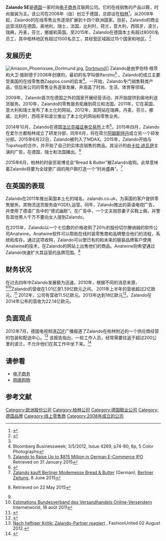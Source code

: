 {{多個問題|
{{Copyedit translation|time=2019-01-22T06:11:47+00:00}}
{{advert|time=2019-01-22T06:11:47+00:00}}
}}
{{Infobox company
|name  = Zalando SE
|logo  = [[File:Zalando_logo.svg|300px]]
|type  = [[European_Company_Regulation|SE]]
|traded_as     = {{FWB|ZAL}}
|foundation    = {{Start date|2008}}
|founder       = Robert Gentz, David Schneider
|location      ={{GER}}[[柏林|柏林]]
|area_served   = 欧洲
|key_people    = Robert Gentz<br />(Chairman, President & CEO), David Schneider, Rubin Ritter
|industry      = [[网络购物|网络购物]] 
|products      = 
|revenue       = {{Increase}} 79.82亿欧元 (2020年)
|operating_income =
|assets        = 
|equity        = 
|num_employees = 13763 (2019年)
|subsid        = 
}}
'''Zalando SE'''是[[德国|德国]]一家时尚[[电子商务|电子商务]]互联网公司。它的在线销售的产品以鞋，时尚服装为主。该公司在2008年（由{{tsl|en|Rocket Internet}}）创立于德国，总部设在[[柏林|柏林]]<ref name="JafféRiedel2010">{{cite book|last1=Jaffé|first1=Diana|last2=Riedel|first2=Saskia|title=Werbung f8r Adam und Eva: Zielgruppengerechte Ansprache durch Gender Marketing Communication|url=http://books.google.com/books?id=VgpYQ-uFF7kC&pg=PA215|accessdate=13 September 2011|date=8 December 2010|publisher=Wiley-VCH|isbn=978-3-527-50549-4|page=215}}</ref>。从2008年起，Zalando的在线零售业务逐渐扩展到十四个欧洲国家。目前，Zalando的商业运营活跃在德国，奥地利，瑞士，法国，比利时，荷兰，意大利，西班牙，波兰，瑞典，丹麦，芬兰，挪威和英国。至2015年，Zalando在德国本土有超过8000名员工，其中柏林地区有超过1500名员工，其经营区域超过15个国家和地区。<ref>{{Cite web|url = https://corporate.zalando.com/en/brief-profile#fc-162|title = Facts of Zalando|accessdate = 7 July 2015|author = |date = |publisher = |archive-date = 2017-07-23|archive-url = https://web.archive.org/web/20170723125841/https://corporate.zalando.com/en/brief-profile#fc-162|dead-url = no}}</ref>

==发展历史==
[[File:Amazon_Phoenixsee_Dortmund.jpg|thumb]], [[Dortmund|Dortmund]]]]
Zalando是由罗伯特·根茨和大卫·施耐德于2008年创建的，最初的名字叫做Ifansho<ref name="JafféRiedel2010"/> 。Zalando的成立主要受美国的在线零售商Zappos.com的启发<ref>Bloomberg Businessweek; 3/5/2012, Issue 4269, p74-80, 6p, 5 Color Photographs</ref>。一开始，Zalando专门销售鞋类产品，但后来公司的零售业务逐渐发展，并涵盖了时尚、生活、体育等领域。

2009年，Zalando首次在德国之外的国家开展经营活动，并开始提供到奥地利送货服务。2010年，Zalando的零售服务拓展到荷兰和法国。2011年，它在英国，意大利和瑞士发布了本土化的网站。2012年，其网站在瑞典，丹麦，芬兰，挪威，比利时，西班牙和波兰推出了本土化的网站和零售业务。

2014年10月，Zalando在德国[[法兰克福证券交易所|法兰克福证券交易所]]上市<ref>[http://www.bloomberg.com/news/articles/2014-09-17/german-e-tailer-zalando-to-raise-as-much-as-818-million-in-ipo Zalando to Raise Up to $815 Million in German E-Commerce IPO] {{Wayback|url=http://www.bloomberg.com/news/articles/2014-09-17/german-e-tailer-zalando-to-raise-as-much-as-818-million-in-ipo |date=20210306104832 }} Retrieved on 31 January 2015</ref>。2015年四月，Zalando在爱尔兰都柏林成立了研发分部，同年6月，将在荷兰[[阿姆斯特丹|阿姆斯特丹]]成立另一个研发分部。2015年6月22日，Zalando被列入了MDAX。2015年，Zalando开始与Topshop的合作，并开始了自己的实体店销售的商品。其设计的由[[卡拉·迪瓦伊|卡拉·迪瓦伊]]主演的广告，在德国，瑞士和法国播出。<ref>{{cite web|last1=Saramowicz|first1=Caroline|title=Another Day, Another Cara Delevingne Campaign! Model Fronts Topshop's Zalando Campaign|url=http://www.graziadaily.co.uk/2015/04/cara-delevingne-fronts-zalando-topshop-campaign#.VWro7udHFmM|publisher=graziadaily.co.uk|accessdate=31 May 2015|archive-date=2021-03-06|archive-url=https://web.archive.org/web/20210306104818/https://graziadaily.co.uk/fashion/shopping/cara-delevingne-fronts-zalando-topshop-campaign/#.VWro7udHFmM|dead-url=no}}</ref>

2015年6月，柏林的时装贸易博览会“Bread & Butter”被Zalando收购。此举意味着Zalando将要为全球更广阔的用户群打造一个“时尚盛典”。<ref>[http://www.berliner-zeitung.de/wirtschaft/onlinehaendler-und-fashion-plattform-zalando-kauft-berliner-modemesse-bread---butter,10808230,30899220.html Zalando kauft Berliner Modemesse Bread & Butter] (German), [[Berliner_Zeitung|Berliner Zeitung]], 8 June 2015</ref>

==在英国的表现==
Zalando在2011年推出英国本土化的域名，zalando.co.uk，为英国的客户提供零售服务。其物流送货服务由YODEL运营。同年，Zalando推出的英语电视广告，并使用了德语广告中的“德式幽默”。在广告中，一个丈夫抱怨妻子买鞋上瘾，并警告其他男人千万不要向女人提到Zalando。

在2015年，Zalando以一个七位数的价格收购了20％的股份切尔滕纳姆的软件公司Anatwine。Anatwine软件可以帮助在线时装零售商和品牌整合他们的流程，系统和库存。通过这项收购，Zalando可以使已有的和未来的服装品牌客户使用Anatwine的技术，在Zalando的网站上出售他们的商品。Anatwine则希望通过Zalando快速扩大其运营的品牌范围。<ref>{{cite web |url=https://www.drapersonline.com/ |title=存档副本 |accessdate=2015-05-22 |deadurl=yes |archiveurl=https://web.archive.org/web/20150527193455/https://www.drapersonline.com/ |archivedate=2015-05-27 }} Retrieved on 22 May 2015</ref>

==财务状况==
在过去四年中Zalando发展极为迅速。2010年，根据不同的消息来源，<ref name="fashion" /><ref name="internetworld">[http://www.internetworld.de/Nachrichten/E-Commerce/Zahlen-Studien/Die-umsatzstaerksten-deutschen-Online-Shops-Zalando.de-mit-101-2-Millionen-Euro-auf-Platz-31-59260.html Estimations Bundesverband des Versandhandels Online-Versendern] {{Wayback|url=http://www.internetworld.de/Nachrichten/E-Commerce/Zahlen-Studien/Die-umsatzstaerksten-deutschen-Online-Shops-Zalando.de-mit-101-2-Millionen-Euro-auf-Platz-31-59260.html |date=20130605074459 }} Internetworld, 18 août 2011</ref>Zalando的营收在1.01亿至1.59亿欧元之间。 2011年上半年的营收超过2亿欧元。<ref name="fashion">{{cite web|url=http://www.fashionunited.fr/fashion-news/fashion/zalando-vise-une-croissance-des-ventes-a-300-2012021711465#.T55lkfmGWUk|title=Zalando vise une croissance des ventes à +300%|publisher=|deadurl=yes|archiveurl=https://web.archive.org/web/20150708003812/http://www.fashionunited.fr/fashion-news/fashion/zalando-vise-une-croissance-des-ventes-a-300-2012021711465#.T55lkfmGWUk|archivedate=2015-07-08|accessdate=2015-07-07}}</ref> 2012年，公司有营收11.5亿欧元。2013年达到18亿欧元<ref name="WELT">{{cite web | url=http://www.welt.de/wirtschaft/article118203353/Zalando-mit-ueberraschend-neuen-Erfolgszahlen.html | title=Zalando mit überraschend neuen Erfolgszahlen | language=de | publisher=WELT Online | date=July 19, 2013 | accessdate=November 18, 2013 | archive-date=2021-04-24 | archive-url=https://web.archive.org/web/20210424213140/https://www.welt.de/wirtschaft/article118203353/Zalando-mit-ueberraschend-neuen-Erfolgszahlen.html | dead-url=no }}</ref>。Zalando在2014年公布的营收为22.14亿欧元。

==负面观点==
2012年7月，德国电视频道[[德國電視二台|ZDF]]广播报道了Zalando在柏林附近的一个供应商经营的包装和配送中心。<ref name="FashionUnited">[http://www.fashionunited.de/News/Leads/Nach_heftiger_Kritik%3A_Zalando-Partner_reagiert_2012080212302/ Nach heftiger Kritik: Zalando-Partner reagiert] {{Wayback|url=http://www.fashionunited.de/News/Leads/Nach_heftiger_Kritik%3A_Zalando-Partner_reagiert_2012080212302/ |date=20150707234246 }}, FashionUnited 02 August 2012.</ref> 该报告指出，一些工作人员，经常需要往返于超过200公里的波兰，不允许他们在其工作中坐下来。<ref name="sitting">{{cite web|url=http://www.golem.de/news/zdf-zoom-im-zalando-lager-ist-den-arbeitern-sitzen-verboten-1207-93501.html|title=ZDF-Zoom: Im Zalando-Lager ist den Arbeitern Sitzen verboten - Golem.de|publisher=|access-date=2015-07-07|archive-date=2021-06-17|archive-url=https://web.archive.org/web/20210617061818/https://www.golem.de/news/zdf-zoom-im-zalando-lager-ist-den-arbeitern-sitzen-verboten-1207-93501.html|dead-url=no}}</ref>

==请参看==
*[[电子商务|电子商务]]
*[[网络购物|网络购物]]

{{Commonscat|Zalando}}

== 参考文献 ==
<references />

[[Category:欧洲股份公司|Category:欧洲股份公司]]
[[Category:柏林公司|Category:柏林公司]]
[[Category:德国鞋业公司|Category:德国鞋业公司]]
[[Category:德国品牌|Category:德国品牌]]
[[Category:线上零售商|Category:线上零售商]]
[[Category:2008年成立的公司|Category:2008年成立的公司]]